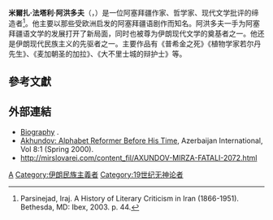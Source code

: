 {{Infobox writer <!-- for more information see [[:Template:Infobox_writer/doc|:Template:Infobox writer/doc]] -->
| name          = 米爾扎·法塔利·阿洪多夫
| image         = Mirza Fatali Akhundov 2.jpg
| caption       = 
| birth_date    = {{birth date|1812|7|12|df=y}}
| birth_place   = [[舍基汗國|舍基汗國]]，[[舍基|舍基]]
| death_date    = {{death date and age|1878|3|9|1812|7|12|df=y}}
| death_place   = [[第比利斯省|第比利斯省]]，[[第比利斯|第比利斯]]
| occupation    = 作家、哲學家
| signature     = 
<!-- 未知參數 | religion      = [[無神論者|無神論者]] -->
}}
'''米爾扎·法塔利·阿洪多夫'''（{{bd|1812年|7月12日|1878年|3月9日}}，{{lang-az|Mirzə Fətəli Axundov}}）是一位阿塞拜疆作家、哲学家、现代文学批评的缔造者<ref>Parsinejad, Iraj. A History of Literary Criticism in Iran (1866-1951). Bethesda, MD: Ibex, 2003. p. 44.</ref>。他主要以那些受欧洲启发的阿塞拜疆语剧作而知名。阿洪多夫一手为阿塞拜疆语文学的发展打开了新局面，同时也被尊为伊朗现代文学的奠基者之一。他还是伊朗现代民族主义的先驱者之一。主要作品有《普希金之死》《植物学家若尔丹先生》、《麦加朝圣的加拉》、《大不里士城的辩护士》等。

== 參考文獻==
{{reflist}}

== 外部連結 ==
* [http://literature.aznet.org/literature/makhundov/makhundov_en.htm Biography] {{Wayback|url=http://literature.aznet.org/literature/makhundov/makhundov_en.htm |date=20210422083943 }}.
*[https://web.archive.org/web/20110719032218/http://azeri.org/Azeri/az_english/81_folder/81_articles/81_akhundov.html Akhundov: Alphabet Reformer Before His Time], Azerbaijan International, Vol 8:1 (Spring 2000).
* http://mirslovarei.com/content_fil/AXUNDOV-MIRZA-FATALI-2072.html {{Wayback|url=http://mirslovarei.com/content_fil/AXUNDOV-MIRZA-FATALI-2072.html |date=20140903220921 }}

{{Authority control}}
[[Category:阿塞拜疆诗人|A]]
[[Category:伊朗民族主義者|Category:伊朗民族主義者]]
[[Category:19世纪无神论者|Category:19世纪无神论者]]